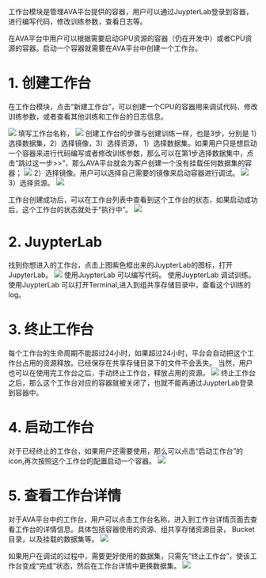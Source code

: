 工作台模块是管理AVA平台提供的容器，用户可以通过JuypterLab登录到容器，进行编写代码，修改训练参数，查看日志等。

在AVA平台中用户可以根据需要启动GPU资源的容器（仍在开发中）或者CPU资源的容器。启动一个容器就需要在AVA平台中创建一个工作台。

# 1. 创建工作台
在工作台模块，点击“新建工作台”，可以创建一个CPU的容器用来调试代码、修改训练参数，或者查看其他训练和工作台的日志信息。

![](https://dn-odum9helk.qbox.me/Fm7a0wl5LPFwVvpROBQMIbfQNMHz)
填写工作台名称，
![](https://dn-odum9helk.qbox.me/FvAsnPx4Vhjg9489nysYbsCfQ0Gl)
创建工作台的步骤与创建训练一样，也是3步，分别是 1）选择数据集，2）选择镜像，3）选择资源，
1）选择数据集。如果用户只是想启动一个容器来进行代码编写或者修改训练参数，那么可以在第1步选择数据集中，点击“跳过这一步>>”，那么AVA平台就会为客户创建一个没有挂载任何数据集的容器；
![](https://dn-odum9helk.qbox.me/FqPm17uZnfFOXeTpH5jH0WanwB2A)
2）选择镜像。用户可以选择自己需要的镜像来启动容器进行调试。
![](https://dn-odum9helk.qbox.me/FvhN8eZ-ji5MKPumX3TVtOJzI_wk)
3）选择资源。
![](https://dn-odum9helk.qbox.me/FnM7tTPMLN4sf9ko8Rr4naB9QTW6)

工作台创建成功后，可以在工作台列表中查看到这个工作台的状态，如果启动成功后，这个工作台的状态就处于“执行中”。
![](https://dn-odum9helk.qbox.me/Ftel5bkfSQ6uFMJfNRKSpowv-G6T)

# 2. JuypterLab
找到你想进入的工作台，点击上图紫色框出来的JuypterLab的图标，打开JupyterLab。
![](https://dn-odum9helk.qbox.me/FiR2oqnSkMLl9iVkcUtQ3jYTUimt)
使用JuypterLab 可以编写代码。
使用JuypterLab 调试训练。
使用JuypterLab 可以打开Terminal,进入到组共享存储目录中，查看这个训练的log。

# 3. 终止工作台
每个工作台的生命周期不能超过24小时，如果超过24小时，平台会自动把这个工作台占用的资源释放。已经保存在共享存储目录下的文件不会丢失。
当然，用户也可以在使用完工作台之后，手动终止工作台，释放占用的资源。
![](https://dn-odum9helk.qbox.me/FkJx4-apgduN1RIJAh1gL0_EvGLq)
终止工作台之后，那么这个工作台对应的容器就被关闭了，也就不能再通过JuypterLab登录到容器中。

# 4. 启动工作台
对于已经终止的工作台，如果用户还需要使用，那么可以点击“启动工作台”的icon,再次按照这个工作台的配置启动一个容器。
![](https://dn-odum9helk.qbox.me/FhGltXugH98fmPx9iP0wxJZHkRER)

# 5. 查看工作台详情
对于AVA平台中的工作台，用户可以点击工作台名称，进入到工作台详情页面去查看工作台的详情信息。具体包括容器使用的资源、组共享存储资源目录，
Bucket目录，以及挂载的数据集等。
![](https://dn-odum9helk.qbox.me/FpJYOcoYsVKKQ2Zr7kr6Plc4aLk2)

如果用户在调试的过程中，需要更好使用的数据集，只需先“终止工作台”，使该工作台变成“完成”状态，然后在工作台详情中更换数据集。
![](https://dn-odum9helk.qbox.me/FudQyBD3n_JyhFXQA_wZ6ANN_urT)



